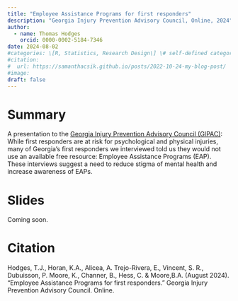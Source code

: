 ```yaml
---
title: "Employee Assistance Programs for first responders"
description: "Georgia Injury Prevention Advisory Council, Online, 2024"
author:
  - name: Thomas Hodges
    orcid: 0000-0002-5184-7346
date: 2024-08-02
#categories: \[R, Statistics, Research Design\] \# self-defined categories
#citation: 
#  url: https://samanthacsik.github.io/posts/2022-10-24-my-blog-post/ 
#image: 
draft: false
---
```


# Summary

A presentation to the [Georgia Injury Prevention Advisory Council (GIPAC)](https://dph.georgia.gov/health-topics/injury-prevention-program/georgia-injury-prevention-advisory-council-gipac): While first responders are at risk for psychological and physical injuries, many of Georgia's first responders we interviewed told us they would not use an available free resource: Employee Assistance Programs (EAP). These interviews suggest a need to reduce stigma of mental health and increase awareness of EAPs.

# Slides

Coming soon.

# Citation

Hodges, T.J., Horan, K.A., Alicea, A. Trejo-Rivera, E., Vincent, S. R., Dubuisson, P. Moore, K., Channer, B., Hess, C. & Moore,B.A. (August 2024). “Employee Assistance Programs for first responders.” Georgia Injury Prevention Advisory Council. Online.

